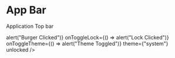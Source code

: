 
<Meta title="Components/AppBar" component={AppBar} />

# App Bar

Application Top bar

<Canvas>
  <Story name="AppBar">
    <Stack style={{ height: "48px" }}>
      <AppBar
        onBurger={() => alert("Burger Clicked")}
        onToggleLock={() => alert("Lock Clicked")}
        onToggleTheme={() => alert("Theme Toggled")}
        theme={"system"}
        unlocked
      />
    </Stack>
  </Story>
</Canvas>
